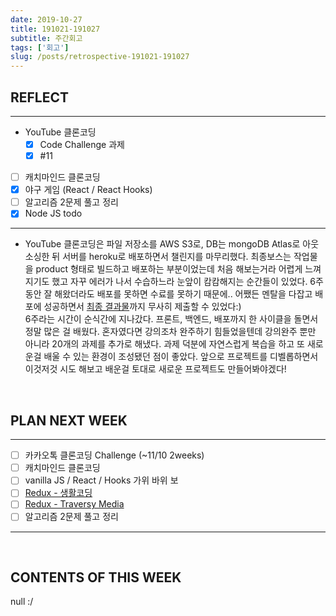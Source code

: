 ```yaml
---
date: 2019-10-27
title: 191021-191027
subtitle: 주간회고
tags: ['회고']
slug: /posts/retrospective-191021-191027
---
```


## REFLECT

---

- YouTube 클론코딩
  - [x] Code Challenge 과제
  - [x] #11
- [ ] 캐치마인드 클론코딩
- [x] 야구 게임 (React / React Hooks)
- [ ] 알고리즘 2문제 풀고 정리
- [x] Node JS todo

---

- YouTube 클론코딩은 파일 저장소를 AWS S3로, DB는 mongoDB Atlas로 아웃소싱한 뒤 서버를 heroku로 배포하면서 챌린지를 마무리했다. 최종보스는 작업물을 product 형태로 빌드하고 배포하는 부분이었는데 처음 해보는거라 어렵게 느껴지기도 했고 자꾸 에러가 나서 수습하느라 눈앞이 캄캄해지는 순간들이 있었다. 6주동안 잘 해왔더라도 배포를 못하면 수료를 못하기 때문에.. 어쨌든 멘탈을 다잡고 배포에 성공하면서 [최종 결과물](https://wetube-rkim.herokuapp.com)까지 무사히 제출할 수 있었다:)<br />
  6주라는 시간이 순식간에 지나갔다. 프론트, 백엔드, 배포까지 한 사이클을 돌면서 정말 많은 걸 배웠다. 혼자였다면 강의조차 완주하기 힘들었을텐데 강의완주 뿐만 아니라 20개의 과제를 추가로 해냈다. 과제 덕분에 자연스럽게 복습을 하고 또 새로운걸 배울 수 있는 환경이 조성됐던 점이 좋았다. 앞으로 프로젝트를 디벨롭하면서 이것저것 시도 해보고 배운걸 토대로 새로운 프로젝트도 만들어봐야겠다!

&nbsp;

## PLAN NEXT WEEK

---

- [ ] 카카오톡 클론코딩 Challenge (~11/10 2weeks)
- [ ] 캐치마인드 클론코딩
- [ ] vanilla JS / React / Hooks 가위 바위 보
- [ ] [Redux - 생활코딩](https://www.youtube.com/playlist?list=PLuHgQVnccGMB-iGMgONoRPArZfjRuRNVc)
- [ ] [Redux - Traversy Media](https://www.youtube.com/watch?v=93p3LxR9xfM)
- [ ] 알고리즘 2문제 풀고 정리

---

&nbsp;

## CONTENTS OF THIS WEEK

null :/
